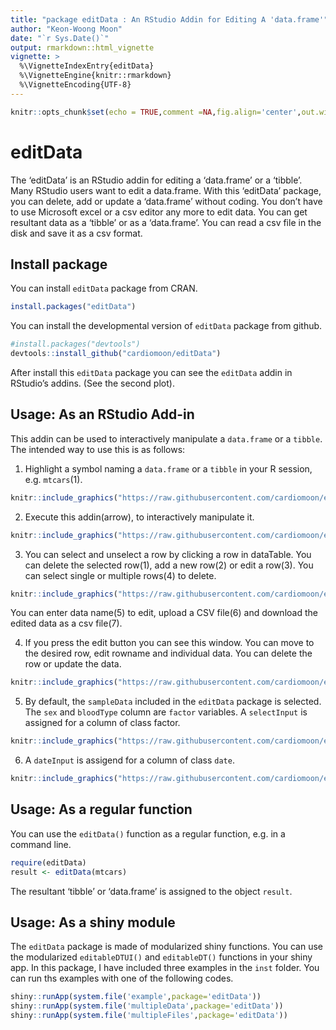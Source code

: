 ```yaml
---
title: "package editData : An RStudio Addin for Editing A 'data.frame'"
author: "Keon-Woong Moon"
date: "`r Sys.Date()`"
output: rmarkdown::html_vignette
vignette: >
  %\VignetteIndexEntry{editData}
  %\VignetteEngine{knitr::rmarkdown}
  %\VignetteEncoding{UTF-8}
---
```


```r
knitr::opts_chunk$set(echo = TRUE,comment =NA,fig.align='center',out.width="70%")
```

# editData


The 'editData' is an RStudio addin for editing a 'data.frame' or a 'tibble'. Many RStudio users want to edit a data.frame. With this 'editData' package, you can delete, add or update a 'data.frame' without coding. You don't have to use Microsoft excel or a csv editor any more to edit data. You can get resultant data as a 'tibble' or as a 'data.frame'. You can read a csv file in the disk and save it as a csv format.

## Install package

You can install `editData` package from CRAN.
```r
install.packages("editData")
```

You can install the developmental version of `editData` package from github.

```r
#install.packages("devtools")
devtools::install_github("cardiomoon/editData")
```

After install this `editData` package you can see the `editData` addin in RStudio's addins. (See the second plot).

## Usage: As an RStudio Add-in


This addin can be used to interactively manipulate a `data.frame` or a `tibble`. The intended way to use this is as follows:

1. Highlight a symbol naming a `data.frame` or a `tibble` in your R session, e.g. `mtcars`(1).

```r
knitr::include_graphics("https://raw.githubusercontent.com/cardiomoon/editData/master/man/figures/1.png")
```

2. Execute this addin(arrow), to interactively manipulate it.

```r
knitr::include_graphics("https://raw.githubusercontent.com/cardiomoon/editData/master/man/figures/2.png")
```

3. You can select and unselect a row by clicking a row in dataTable. You can delete the selected row(1), add a new row(2) or edit a row(3). You can select single or multiple rows(4) to delete.

```r
knitr::include_graphics("https://raw.githubusercontent.com/cardiomoon/editData/master/man/figures/3.png")
```

You can enter data name(5) to edit, upload a CSV file(6) and download the edited data as a csv file(7).

4. If you press the edit button you can see this window. You can move to the desired row, edit rowname and individual data. You can delete the row or update the data.

```r
knitr::include_graphics("https://raw.githubusercontent.com/cardiomoon/editData/master/man/figures/4.png")
```

5. By default, the `sampleData` included in the `editData` package is selected. The `sex` and `bloodType` column are `factor` variables. A `selectInput` is assigned for a column of class factor.

```r
knitr::include_graphics("https://raw.githubusercontent.com/cardiomoon/editData/master/man/figures/5.png")
```

6. A `dateInput` is assigend for a column of class `date`.

```r
knitr::include_graphics("https://raw.githubusercontent.com/cardiomoon/editData/master/man/figures/6.png")
```



## Usage: As a regular function

You can use the `editData()` function as a regular function, e.g. in a command line.

```r
require(editData)
result <- editData(mtcars)
```

The resultant 'tibble' or 'data.frame' is assigned to the object `result`.


## Usage: As a shiny module

The `editData` package is made of modularized shiny functions. You can use the modularized `editableDTUI()` and `editableDT()` functions in your shiny app. In this package, I have included three examples in the `inst` folder. You can run ths examples with one of the following codes.

```r
shiny::runApp(system.file('example',package='editData'))
shiny::runApp(system.file('multipleData',package='editData'))
shiny::runApp(system.file('multipleFiles',package='editData'))
```
